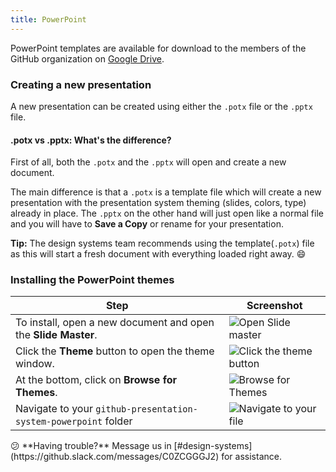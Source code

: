 ```yaml
---
title: PowerPoint
---
```


PowerPoint templates are available for download to the members of the GitHub organization on [Google Drive](https://drive.google.com/open?id=1QKiEbruGhWAY85NsEuTIEccDlAiz9qbD).

### Creating a new presentation

A new presentation can be created using either the `.potx` file or the `.pptx` file.

#### .potx vs .pptx: What's the difference?

First of all, both the `.potx` and the `.pptx` will open and create a new document.

The main difference is that a `.potx` is a template file which will create a new presentation with the presentation system theming (slides, colors, type) already in place. The `.pptx` on the other hand will just open like a normal file and you will have to **Save a Copy** or rename for your presentation.

**Tip:** The design systems team recommends using the template(`.potx`) file as this will start a fresh document with everything loaded right away. 😄

### Installing the PowerPoint themes

| Step                                                            | Screenshot                                                                                                                      |
| --------------------------------------------------------------- | ------------------------------------------------------------------------------------------------------------------------------- |
| To install, open a new document and open the **Slide Master**.  | ![Open Slide master](https://user-images.githubusercontent.com/10384315/57048191-d552ab80-6c27-11e9-81c5-3ca6c61ac6bf.png)      |
| Click the **Theme** button to open the theme window.            | ![Click the theme button](https://user-images.githubusercontent.com/10384315/57048292-4003e700-6c28-11e9-9f34-600c15feb4de.png) |
| At the bottom, click on **Browse for Themes**.                  | ![Browse for Themes](https://user-images.githubusercontent.com/10384315/57048344-6a55a480-6c28-11e9-8f61-70ed23816606.png)      |
| Navigate to your `github-presentation-system-powerpoint` folder | ![Navigate to your file](https://user-images.githubusercontent.com/10384315/57048569-58283600-6c29-11e9-890c-f75694b67d5a.png)  |

<Note>
  😕 **Having trouble?** Message us in [#design-systems](https://github.slack.com/messages/C0ZCGGGJ2) for assistance.
</Note>
